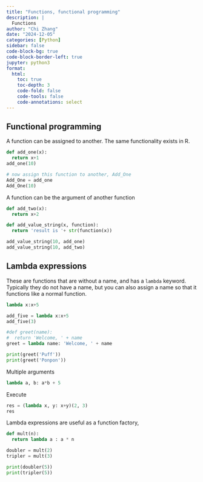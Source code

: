 ```yaml
---
title: "Functions, functional programming"
description: |
  Functions
author: "Chi Zhang"
date: "2024-12-05"
categories: [Python]
sidebar: false
code-block-bg: true
code-block-border-left: true
jupyter: python3
format: 
  html:
    toc: true
    toc-depth: 3
    code-fold: false
    code-tools: false
    code-annotations: select
---
```




## Functional programming

A function can be assigned to another. The same functionality exists in R. 

```python
def add_one(x):
  return x+1
add_one(10)

# now assign this function to another, Add_One
Add_One = add_one
Add_One(10)
```


A function can be the argument of another function


```python
def add_two(x):
  return x+2

def add_value_string(x, function):
  return 'result is '+ str(function(x))

add_value_string(10, add_one)
add_value_string(10, add_two)
```


## Lambda expressions

These are functions that are without a name, and has a `lambda` keyword. Typically they do not have a name, but you can also assign a name so that it functions like a normal function.


```python
lambda x:x+5
```

```python
add_five = lambda x:x+5
add_five(3)
```


```python
#def greet(name):
#  return 'Welcome, ' + name
greet = lambda name: 'Welcome, ' + name

print(greet('Puff'))
print(greet('Ponpon'))
```


Multiple arguments

```python
lambda a, b: a*b + 5
```

Execute 

```python
res = (lambda x, y: x+y)(2, 3)
res
```

Lambda expressions are useful as a function factory,

```python
def mult(n):
  return lambda a : a * n

doubler = mult(2)
tripler = mult(3)

print(doubler(5))
print(tripler(5))
```






